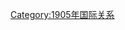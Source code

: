 {{Commons category|1905 treaties}}
{{Treaty category|year=1905}}

[[Category:1905年国际关系|Category:1905年国际关系]]
